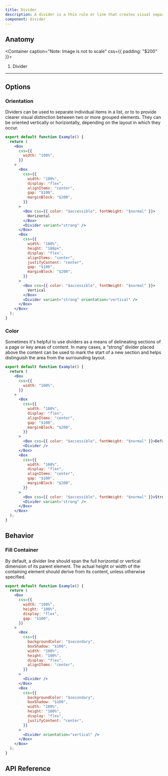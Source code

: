```yaml
---
title: Divider
description: A divider is a thin rule or line that creates visual separation in a layout.
component: divider
---
```


## Anatomy

<Container caption="Note: Image is not  to scale" css={{ padding: "$200" }}>
  <InlineSVG
    path="/img/components/divider/anatomy.svg"
    width={353}
    height={130}
  />
</Container>

1. Divider

---

## Options

### Orientation

Dividers can be used to separate individual items in a list, or to to provide clearer visual distinction between two or more grouped elements. They can be oriented vertically or horizontally, depending on the layout in which they occur.

```jsx withPreview
export default function Example() {
  return (
    <Box
      css={{
        width: "100%",
      }}
    >
      <Box
        css={{
          width: "100%",
          display: "flex",
          alignItems: "center",
          gap: "$100",
          marginBlock: "$200",
        }}
      >
        <Box css={{ color: "$accessible", fontWeight: "$normal" }}>
          Horizontal
        </Box>
        <Divider variant="strong" />
      </Box>
      <Box
        css={{
          width: "100%",
          height: "188px",
          display: "flex",
          alignItems: "center",
          justifyContent: "center",
          gap: "$100",
          marginBlock: "$200",
        }}
      >
        <Box css={{ color: "$accessible", fontWeight: "$normal" }}>
          Vertical
        </Box>
        <Divider variant="strong" orientation="vertical" />
      </Box>
    </Box>
  );
}
```

### Color

Sometimes it&#39;s helpful to use dividers as a means of delineating sections of a page or key areas of content. In many cases, a “strong” divider placed above the content can be used to mark the start of a new section and helps distinguish the area from the surrounding layout.

```jsx withPreview
export default function Example() {
  return (
    <Box
      css={{
        width: "100%",
      }}
    >
      <Box
        css={{
          width: "100%",
          display: "flex",
          alignItems: "center",
          gap: "$100",
          marginBlock: "$200",
        }}
      >
        <Box css={{ color: "$accessible", fontWeight: "$normal" }}>Default</Box>
        <Divider />
      </Box>
      <Box
        css={{
          width: "100%",
          display: "flex",
          alignItems: "center",
          gap: "$100",
          marginBlock: "$200",
        }}
      >
        <Box css={{ color: "$accessible", fontWeight: "$normal" }}>Strong</Box>
        <Divider variant="strong" />
      </Box>
    </Box>
  );
}
```

## Behavior

### Fill Container

By default, a divider line should span the full horizontal or vertical dimension of its parent element. The actual height or width of the containing element should derive from its content, unless otherwise specified.

```jsx withPreview
export default function Example() {
  return (
    <Box
      css={{
        width: "100%",
        height: "100%",
        display: "flex",
        gap: "$100",
      }}
    >
      <Box
        css={{
          backgroundColor: "$secondary",
          boxShadow: "$100",
          width: "100%",
          height: "100%",
          display: "flex",
          alignItems: "center",
        }}
      >
        <Divider />
      </Box>
      <Box
        css={{
          backgroundColor: "$secondary",
          boxShadow: "$100",
          width: "100%",
          height: "100%",
          display: "flex",
          justifyContent: "center",
        }}
      >
        <Divider orientation="vertical" />
      </Box>
    </Box>
  );
}
```

## API Reference

<PropsTable props={propsTable} />
